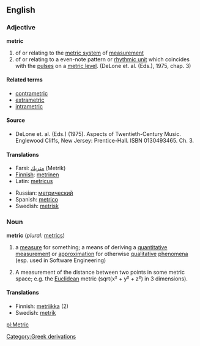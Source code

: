 ==English==

===Adjective===
'''metric'''
#of or relating to the [[metric system]] of [[measurement]]
#of or relating to a even-note pattern or [[rhythmic unit]] which coincides with the [[pulse]]s on a [[metric level]]. (DeLone et. al. (Eds.), 1975, chap. 3)

====Related terms====
*[[contrametric]]
*[[extrametric]]
*[[intrametric]]

====Source====
*DeLone et. al. (Eds.) (1975). Aspects of Twentieth-Century Music. Englewood Cliffs, New Jersey: Prentice-Hall. ISBN 0130493465. Ch. 3.

====Translations====
{{top}}
*Farsi: [[متریك]] (Metrik)
*[[Finnish]]: [[metrinen]]
*Latin: [[metricus]]
{{mid}}
*Russian: [[метрический]]
*Spanish: [[metrico]]
*Swedish: [[metrisk]]
{{bottom}}

===Noun=== 
'''metric'''  (''plural:'' [[metrics]])
#a [[measure]] for something; a means of deriving a [[quantitative]] [[measurement]] or [[approximation]] for otherwise [[qualitative]] [[phenomena]] (esp. used in Software Engineering)
# {{algebra}} A measurement of the distance between two points in some metric space; e.g. the [[Euclidean]] metric (sqrt(x&sup2; + y&sup2; + z&sup2;) in 3 dimensions).

====Translations====
*Finnish: [[metriikka]] (2)
*Swedish: [[metrik]]

[[pl:Metric]]
[[Category:Greek derivations]]